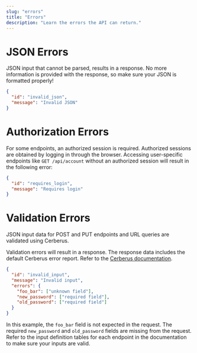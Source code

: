 ```yaml
---
slug: "errors"
title: "Errors"
description: "Learn the errors the API can return."
---
```


# JSON Errors

JSON input that cannot be parsed, results in a <Status code={400} /> response. No more information is provided with the
response, so make sure your JSON is formatted properly!

```json
{
  "id": "invalid_json",
  "message": "Invalid JSON"
}
```

# Authorization Errors

For some endpoints, an authorized session is required. Authorized sessions are obtained by logging in through the browser.
Accessing user-specific endpoints like `GET /api/account` without an authorized session will result in the following
error:

```json
{
  "id": "requires_login",
  "message": "Requires login"
}
```

# Validation Errors

JSON input data for POST and PUT endpoints and URL queries are validated using Cerberus.

Validation errors will result in a <Status code={422} /> response. The response data includes the default
Cerberus error report. Refer to the [Cerberus documentation](http://docs.python-cerberus.org/en/stable/usage.html).

```json
{
  "id": "invalid_input",
  "message": "Invalid input",
  "errors": {
    "foo_bar": ["unknown field"],
    "new_password": ["required field"],
    "old_password": ["required field"]
  }
}
```

In this example, the `foo_bar` field is not expected in the request. The required `new_password` and
`old_password` fields are missing from the request. Refer to the input definition tables for each endpoint in the
documentation to make sure your inputs are valid.
